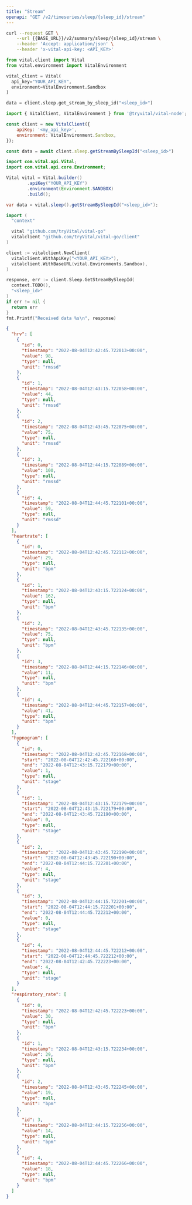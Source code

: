 ```yaml
---
title: "Stream"
openapi: "GET /v2/timeseries/sleep/{sleep_id}/stream"
---
```


<RequestExample>

```bash Bash
curl --request GET \
    --url {{BASE_URL}}/v2/summary/sleep/{sleep_id}/stream \
    --header 'Accept: application/json' \
    --header 'x-vital-api-key: <API_KEY>'
```

```python Python
from vital.client import Vital
from vital.environment import VitalEnvironment

vital_client = Vital(
  api_key="YOUR_API_KEY",
  environment=VitalEnvironment.Sandbox
)

data = client.sleep.get_stream_by_sleep_id("<sleep_id>")
```

```javascript Node
import { VitalClient, VitalEnvironment } from '@tryvital/vital-node';

const client = new VitalClient({
    apiKey: '<my_api_key>',
    environment: VitalEnvironment.Sandbox,
});

const data = await client.sleep.getStreamBySleepId("<sleep_id>")
```

```java Java
import com.vital.api.Vital;
import com.vital.api.core.Environment;

Vital vital = Vital.builder()
        .apiKey("YOUR_API_KEY")
        .environment(Environment.SANDBOX)
        .build();

var data = vital.sleep().getStreamBySleepId("<sleep_id>");
```

```go Go
import (
  "context"

  vital "github.com/tryVital/vital-go"
  vitalclient "github.com/tryVital/vital-go/client"
)

client := vitalclient.NewClient(
  vitalclient.WithApiKey("<YOUR_API_KEY>"),
  vitalclient.WithBaseURL(vital.Environments.Sandbox),
)

response, err := client.Sleep.GetStreamBySleepId(
  context.TODO(), 
  "<sleep_id>"
)
if err != nil {
  return err
}
fmt.Printf("Received data %s\n", response)
```

</RequestExample>

<ResponseExample>

```json Example
{
  "hrv": [
    {
      "id": 0,
      "timestamp": "2022-08-04T12:42:45.722013+00:00",
      "value": 98,
      "type": null,
      "unit": "rmssd"
    },
    {
      "id": 1,
      "timestamp": "2022-08-04T12:43:15.722058+00:00",
      "value": 44,
      "type": null,
      "unit": "rmssd"
    },
    {
      "id": 2,
      "timestamp": "2022-08-04T12:43:45.722075+00:00",
      "value": 75,
      "type": null,
      "unit": "rmssd"
    },
    {
      "id": 3,
      "timestamp": "2022-08-04T12:44:15.722089+00:00",
      "value": 100,
      "type": null,
      "unit": "rmssd"
    },
    {
      "id": 4,
      "timestamp": "2022-08-04T12:44:45.722101+00:00",
      "value": 59,
      "type": null,
      "unit": "rmssd"
    }
  ],
  "heartrate": [
    {
      "id": 0,
      "timestamp": "2022-08-04T12:42:45.722112+00:00",
      "value": 29,
      "type": null,
      "unit": "bpm"
    },
    {
      "id": 1,
      "timestamp": "2022-08-04T12:43:15.722124+00:00",
      "value": 162,
      "type": null,
      "unit": "bpm"
    },
    {
      "id": 2,
      "timestamp": "2022-08-04T12:43:45.722135+00:00",
      "value": 75,
      "type": null,
      "unit": "bpm"
    },
    {
      "id": 3,
      "timestamp": "2022-08-04T12:44:15.722146+00:00",
      "value": 11,
      "type": null,
      "unit": "bpm"
    },
    {
      "id": 4,
      "timestamp": "2022-08-04T12:44:45.722157+00:00",
      "value": 41,
      "type": null,
      "unit": "bpm"
    }
  ],
  "hypnogram": [
    {
      "id": 0,
      "timestamp": "2022-08-04T12:42:45.722168+00:00",
      "start": "2022-08-04T12:42:45.722168+00:00",
      "end": "2022-08-04T12:43:15.722179+00:00",
      "value": 1,
      "type": null,
      "unit": "stage"
    },
    {
      "id": 1,
      "timestamp": "2022-08-04T12:43:15.722179+00:00",
      "start": "2022-08-04T12:43:15.722179+00:00",
      "end": "2022-08-04T12:43:45.722190+00:00",
      "value": 0,
      "type": null,
      "unit": "stage"
    },
    {
      "id": 2,
      "timestamp": "2022-08-04T12:43:45.722190+00:00",
      "start": "2022-08-04T12:43:45.722190+00:00",
      "end": "2022-08-04T12:44:15.722201+00:00",
      "value": 4,
      "type": null,
      "unit": "stage"
    },
    {
      "id": 3,
      "timestamp": "2022-08-04T12:44:15.722201+00:00",
      "start": "2022-08-04T12:44:15.722201+00:00",
      "end": "2022-08-04T12:44:45.722212+00:00",
      "value": 0,
      "type": null,
      "unit": "stage"
    },
    {
      "id": 4,
      "timestamp": "2022-08-04T12:44:45.722212+00:00",
      "start": "2022-08-04T12:44:45.722212+00:00",
      "end": "2022-08-04T12:42:45.722223+00:00",
      "value": 4,
      "type": null,
      "unit": "stage"
    }
  ],
  "respiratory_rate": [
    {
      "id": 0,
      "timestamp": "2022-08-04T12:42:45.722223+00:00",
      "value": 30,
      "type": null,
      "unit": "bpm"
    },
    {
      "id": 1,
      "timestamp": "2022-08-04T12:43:15.722234+00:00",
      "value": 29,
      "type": null,
      "unit": "bpm"
    },
    {
      "id": 2,
      "timestamp": "2022-08-04T12:43:45.722245+00:00",
      "value": 19,
      "type": null,
      "unit": "bpm"
    },
    {
      "id": 3,
      "timestamp": "2022-08-04T12:44:15.722256+00:00",
      "value": 14,
      "type": null,
      "unit": "bpm"
    },
    {
      "id": 4,
      "timestamp": "2022-08-04T12:44:45.722266+00:00",
      "value": 18,
      "type": null,
      "unit": "bpm"
    }
  ]
}
```

</ResponseExample>
